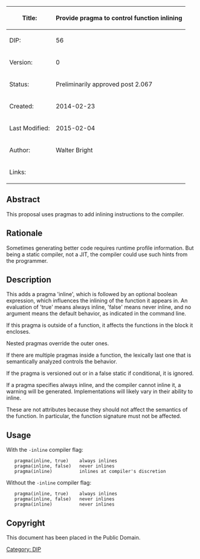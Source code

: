 {| class="wikitable"
!Title:
!'''Provide pragma to control function inlining'''
|-
|DIP:
|56
|-
|Version:
|0
|-
|Status:
|Preliminarily approved post 2.067
|-
|Created:
|2014-02-23
|-
|Last Modified:
|2015-02-04
|-
|Author:
|Walter Bright
|-
|Links:
|}

== Abstract ==
This proposal uses pragmas to add inlining instructions to the compiler.

== Rationale ==
Sometimes generating better code requires runtime profile information. But being a static compiler, not a JIT,
the compiler could use such hints from the programmer.

== Description ==
This adds a pragma 'inline', which is followed by an optional boolean expression, which influences the inlining of the function it appears in. An evaluation of 'true' means always inline, 'false' means never inline, and no argument means the default behavior, as indicated in the command line.

If this pragma is outside of a function, it affects the functions in the block it encloses.

Nested pragmas override the outer ones.

If there are multiple pragmas inside a function, the lexically last one that is semantically analyzed
controls the behavior.

If the pragma is versioned out or in a false static if conditional, it is ignored.

If a pragma specifies always inline, and the compiler cannot inline it, a warning will be generated.
Implementations will likely vary in their ability to inline.

These are not attributes because they should not affect the semantics of the function.
In particular, the function signature must not be affected.

== Usage ==
With the <code>-inline</code> compiler flag:

    pragma(inline, true)    always inlines
    pragma(inline, false)   never inlines
    pragma(inline)          inlines at compiler's discretion

Without the <code>-inline</code> compiler flag:

    pragma(inline, true)    always inlines
    pragma(inline, false)   never inlines
    pragma(inline)          never inlines

== Copyright ==
This document has been placed in the Public Domain.

[[Category: DIP]]